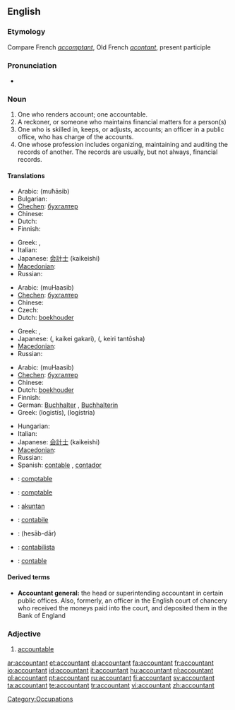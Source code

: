 ==English==

===Etymology===
Compare French ''[[accomptant]]'', Old French ''[[acontant]]'', present participle

===Pronunciation===
* {{IPA|/əˈkaʊntənt/}}

===Noun===
{{wikipedia}}
{{en-noun}}

# One who renders account; one accountable.
# A reckoner, or someone who maintains financial matters for a person(s)
# One who is skilled in, keeps, or adjusts, accounts; an officer in a public office, who has charge of the accounts.
# One whose profession includes organizing, maintaining and auditing the records of another. The records are usually, but not always, financial records.

====Translations====
{{trans-top|one who renders account; one accountable}}
{{trans-mid}}
{{trans-bottom}}

{{trans-top|a reckoner, or someone who maintains financial matters for a person(s)}}
* Arabic: {{Arab|[[محاسب]]}} (muħāsib) {{m}}
* Bulgarian: {{t|bg|счетоводител|sc=Cyrl}}
* [[Chechen]]: [[бухгалтер]]
* Chinese: {{zh-tsp|會計|会计|kuàijì}}
* Dutch: {{t+|nl|boekhouder|m}}
* Finnish: {{t-|fi|kirjanpitäjä}}
{{trans-mid}}
* Greek: {{t+|el|λογιστής|m|tr=lojistís|sc=Grek}}, {{t+|el|λογίστρια|f|tr=[lojístria|sc=Grek}}
* Italian: {{t+|it|contabile|m}}
* Japanese: [[会計士]] (kaikeishi)
* [[Macedonian]]: {{t|mk|сметководител|m|tr=smetkovóditel|sc=Cyrl}}
* Russian: {{t+|ru|бухгалтер|m|tr=buxgálter|sc=Cyrl}}
{{trans-bottom}}

{{trans-top|one who is skilled in, keeps, or adjusts, accounts}}
* Arabic: {{Arab|[[محاسب]]}} (muHaasib) {{m}}
* [[Chechen]]: [[бухгалтер]]
* Chinese: {{zh-tsp|會計|会计|kuàijì}}
* Czech: {{t-|cs|účetní|m}}
* Dutch: [[boekhouder]] {{m}}
{{trans-mid}}
* Greek: {{t+|el|λογιστής|m|tr=lojistís|sc=Grek}}, {{t+|el|λογίστρια|f|tr=[lojístria|sc=Grek}}
* Japanese: {{Jpan|[[会計係]]}} ({{Jpan|かいけいがかり}}, kaikei gakari), {{Jpan|[[経理担当者]]}} ({{Jpan|[[けいりたんとうしゃ]]}}, keiri tantōsha)
* [[Macedonian]]: {{t|mk|сметководител|m|tr=smetkovóditel|sc=Cyrl}}
* Russian: {{t+|ru|бухгалтер|m|tr=buxgálter|sc=Cyrl}}
{{trans-bottom}}

{{trans-top|one whose profession includes organizing, maintaining and auditing the records of another}}
* Arabic: {{Arab|[[محاسب]]}} (muHaasib) {{m}}
* [[Chechen]]: [[бухгалтер]]
* Chinese: {{zh-tsp|會計|会计|kuàijì}}
* Dutch: [[boekhouder]] {{m}}
* Finnish: {{t+|fi|tilintarkastaja}}
* German: [[Buchhalter]] {{m}}, [[Buchhalterin]] {{f}}
* Greek: {{t+|el|λογιστής|m|s|sc=Grek}} (logistís), {{t+|el|λογίστρια|f|s|sc=Grek}} (logístria)
{{trans-mid}}
* Hungarian: {{t+|hu|könyvelő}}
* Italian: {{t+|it|ragioniere|m}}
* Japanese: [[会計士]] (kaikeishi)
* [[Macedonian]]: {{t|mk|сметководител|m|tr=smetkovóditel|sc=Cyrl}}
* Russian: {{t+|ru|бухгалтер|m|tr=buxgálter|sc=Cyrl}}
* Spanish: [[contable]] {{m}} {{italbrac|Spain}}, [[contador]] {{m}} {{italbrac|Latin America}}
{{trans-bottom}}

{{checktrans-top}}
* {{ttbc|Catalan}}: [[comptable]]
* {{ttbc|French}}: [[comptable]]
* {{ttbc|Indonesian}}: [[akuntan]]
* {{ttbc|Interlingua}}: [[contabile]]
* {{ttbc|Persian}}: {{fa-Arab|[[حسابدار]]}} (hesāb-dār)
* {{ttbc|Portuguese}}: [[contabilista]] {{m|f}}
* {{ttbc|Spanish}}: [[contable]]
{{trans-bottom}}

====Derived terms====
* '''Accountant general:''' the head or superintending accountant in certain public offices. Also, formerly, an officer in the English court of chancery who received the moneys paid into the court, and deposited them in the Bank of England

===Adjective===
{{en-adj}}

# {{obsolete|Shakespearian}} [[accountable]]

[[Category:Occupations]]

[[ar:accountant]]
[[et:accountant]]
[[el:accountant]]
[[fa:accountant]]
[[fr:accountant]]
[[io:accountant]]
[[id:accountant]]
[[it:accountant]]
[[hu:accountant]]
[[nl:accountant]]
[[pl:accountant]]
[[pt:accountant]]
[[ru:accountant]]
[[fi:accountant]]
[[sv:accountant]]
[[ta:accountant]]
[[te:accountant]]
[[tr:accountant]]
[[vi:accountant]]
[[zh:accountant]]